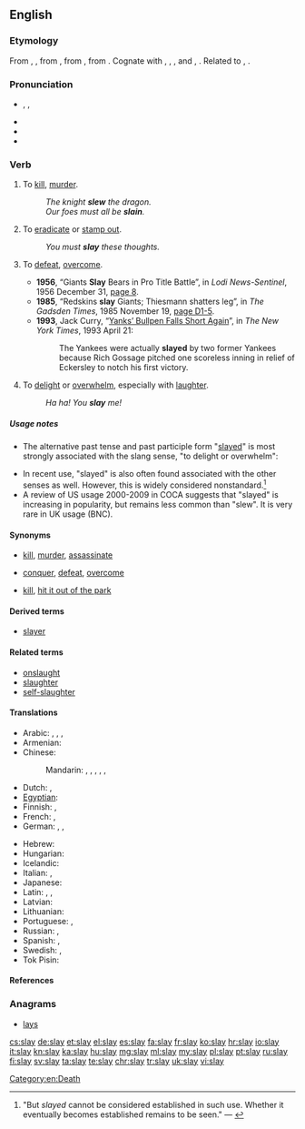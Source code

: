 ==English==

===Etymology===
From {{etyl|enm|en}} {{term|sleen|lang=enm}}, {{term|slayn|lang=enm}}, from {{etyl|ang|en}} {{term|slean|slēan|to strike, beat, smite, stamp, forge, sting, slay, kill, impact|lang=ang}}, from {{etyl|gem-pro|en}} {{term/t|gem-pro|*slahaną||to fight, strike, kill}}, from {{etyl|ine-pro|en}} {{term/t|ine-pro|*slak-||to hit, strike, throw}}. Cognate with {{etyl|nl|-}} {{term|slaan||to beat, hit, strike|lang=nl}}, {{etyl|nds|-}} {{term|slaan||hit, strike|lang=nds}}, {{etyl|de|-}} {{term|schlagen||to beat, hit, strike (ein Schlag: a hit, a strike) |lang=de}}, {{etyl|da|-}} and {{etyl|sv|-}} {{term|slå||to knock, beat, strike|lang=sv}}, {{etyl|is|-}} {{term|slá||to strike|lang=is}}. Related to {{l|en|slaughter}}, {{l|en|onslaught}}.

===Pronunciation===
* {{enPR|slā}}, {{IPA|/sleɪ/}}, {{X-SAMPA|/sleI/}}
* {{audio|En-us-slay.ogg|Audio (US)}}
* {{rhymes|eɪ}}
* {{homophones|lang=en|sleigh|sley}}

===Verb===
{{en-verb|slays|slaying|'''[[slew]]''' or '''[[slayed]]'''|'''[[slain]]''' or '''[[slayed]]'''}}

# {{context|now|_|literary|lang=en}} To [[kill]], [[murder]].
#: ''The knight '''slew''' the dragon.''
#: ''Our foes must all be '''slain'''.''
# {{context|literary|lang=en}} To [[eradicate]] or [[stamp out]].
#: ''You must '''slay''' these thoughts.''
# {{context|by extension|colloquial|lang=en}} To [[defeat]], [[overcome]].
#* '''1956''', “Giants '''Slay''' Bears in Pro Title Battle”, in ''Lodi News-Sentinel'', 1956 December 31, [http://news.google.com/newspapers?id=WSMzAAAAIBAJ&pg=5705,7365754&dq=slay page 8].
#* '''1985''', “Redskins '''slay''' Giants; Thiesmann shatters leg”, in ''The Gadsden Times'', 1985 November 19, [http://news.google.com/newspapers?id=2cIfAAAAIBAJ&pg=2781,3776224&dq=slay page D1-5].
#* '''1993''', Jack Curry, “[http://www.nytimes.com/1993/04/21/sports/baseball-yanks-bullpen-falls-short-again.html Yanks’ Bullpen Falls Short Again]”, in ''The New York Times'', 1993 April 21:
#*: The Yankees were actually '''slayed''' by two former Yankees because Rich Gossage pitched one scoreless inning in relief of Eckersley to notch his first victory.
# {{context|slang|lang=en}} To [[delight]] or [[overwhelm]], especially with [[laughter]].
#: ''Ha ha!  You '''slay''' me!''

=====Usage notes=====
* The alternative past tense and past participle form "[[slayed]]" is most strongly associated with the slang sense, "to delight or overwhelm":
*: {{quote-book|i2=*::|1929|Harry Charles Witwer|Yes Man's Land|url=http://books.google.com/books?id=3K1EAAAAIAAJ|page=254
|passage="Cutey, you '''slayed''' me !" grins Jackie, working fast. "I guess that's what made the rest of 'em look so bad — you was so good!"}}
* In recent use, "slayed" is also often found associated with the other senses as well.  However, this is widely considered nonstandard.<ref>"But ''slayed'' cannot be considered established in such use.  Whether it eventually becomes established remains to be seen." — {{reference-book|title=Merriam-Webster's Dictionary of English Usage|url=http://books.google.com/books?id=2yJusP0vrdgC&pg=PA853&dq=%2Bslayed|id=ISBN 0877791325|author=Merriam-Webster Publishing Co.|pages=853|chapter=slay|year=1994}}</ref>
* A review of US usage 2000-2009 in COCA suggests that "slayed" is increasing in popularity, but remains less common than "slew". It is very rare in UK usage (BNC).

====Synonyms====
* {{sense|to kill, murder}} [[kill]], [[murder]], [[assassinate]]
* {{sense|to defeat, overcome}} [[conquer]], [[defeat]], [[overcome]]
* {{sense|to overwhelm or delight}} [[kill]], [[hit it out of the park]]

====Derived terms====
* [[slayer]]

====Related terms====
* [[onslaught]]
* [[slaughter]]
* [[self-slaughter]]

====Translations====
{{trans-top|to kill, murder}}
* Arabic: {{t-|ar|ذبح|tr=dhabaHa}},  {{t-|ar|فطس|tr=faTTasa}},  {{t-|ar|أزهق|alt=أَزهق|tr='azhaqa}},  {{t+|ar|قتل|tr=qatala}}
* Armenian: {{t-|hy|սպանել|tr=spanel}}
* Chinese:
*: Mandarin: {{t-|cmn|殺|sc=Hani}},  {{t-|cmn|杀|tr=shā|sc=Hani}}, {{t-|cmn|謀殺|sc=Hani}},  {{t-|cmn|谋杀|tr=móushā|sc=Hani}},  {{t|cmn|殘殺|sc=Hani}},  {{t|cmn|残杀|tr=cánshā|sc=Hani}}
* Dutch: {{t+|nl|doden}}, {{t+|nl|vermoorden}}
* [[Egyptian]]: {{tø|egy|𓆼𓏏𓃀|tr=ḫꜣtb|sc=Egyp}}
* Finnish: {{t+|fi|tappaa}}, {{t+|fi|surmata}}
* French: {{t+|fr|tuer}}, {{t+|fr|assassiner}}
* German: {{t+|de|töten}},  {{t+|de|umbringen}},  {{t+|de|ermorden}}
{{trans-mid}}
* Hebrew: {{t+|he|רצח|tr=ratzákh}}
* Hungarian: {{t+|hu|öl}}
* Icelandic: {{t+|is|bana}}
* Italian: {{t+|it|uccidere}}, {{t+|it|assassinare}}
* Japanese: {{t+|ja|殺す|tr=korosu}}
* Latin: {{t+|la|occido}}, {{t+|la|interficio}}, {{t-|la|per insidas inteficio}}
* Latvian: {{t+|lv|kaut}}
* Lithuanian: {{t-|lt|nužudyti}}
* Portuguese: {{t+|pt|matar}}, {{t+|pt|assassinar}}
* Russian: {{qualifier|perfective}} {{t+|ru|убить|tr=ubít’}},  {{qualifier|imperfective}} {{t+|ru|убивать|tr=ubivát’}}
* Spanish: {{t+|es|matar}}, {{t+|es|asesinar}}
* Swedish: {{t+|sv|dräpa}}, {{t+|sv|slå ihjäl}}
* Tok Pisin: {{t-|tpi|kilim}}
{{trans-bottom}}

====References====
<references/>

===Anagrams===
* [[lays#English|lays]]

[[Category:en:Death]]

[[cs:slay]]
[[de:slay]]
[[et:slay]]
[[el:slay]]
[[es:slay]]
[[fa:slay]]
[[fr:slay]]
[[ko:slay]]
[[hr:slay]]
[[io:slay]]
[[it:slay]]
[[kn:slay]]
[[ka:slay]]
[[hu:slay]]
[[mg:slay]]
[[ml:slay]]
[[my:slay]]
[[pl:slay]]
[[pt:slay]]
[[ru:slay]]
[[fi:slay]]
[[sv:slay]]
[[ta:slay]]
[[te:slay]]
[[chr:slay]]
[[tr:slay]]
[[uk:slay]]
[[vi:slay]]